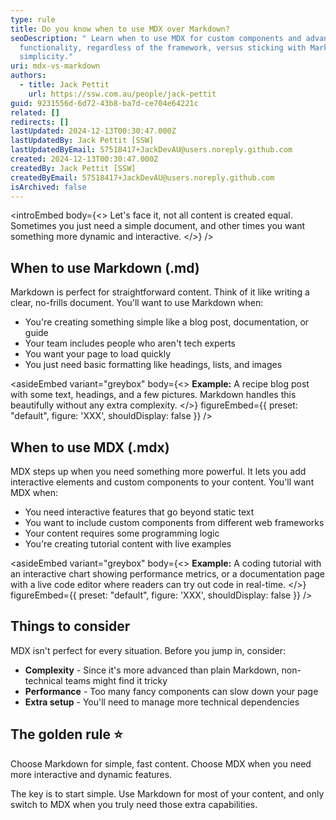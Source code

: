 ```yaml
---
type: rule
title: Do you know when to use MDX over Markdown?
seoDescription: " Learn when to use MDX for custom components and advanced
  functionality, regardless of the framework, versus sticking with Markdown for
  simplicity."
uri: mdx-vs-markdown
authors:
  - title: Jack Pettit
    url: https://ssw.com.au/people/jack-pettit
guid: 9231556d-6d72-43b8-ba7d-ce704e64221c
related: []
redirects: []
lastUpdated: 2024-12-13T00:30:47.000Z
lastUpdatedBy: Jack Pettit [SSW]
lastUpdatedByEmail: 57518417+JackDevAU@users.noreply.github.com
created: 2024-12-13T00:30:47.000Z
createdBy: Jack Pettit [SSW]
createdByEmail: 57518417+JackDevAU@users.noreply.github.com
isArchived: false
---
```

<introEmbed
  body={<>
Let's face it, not all content is created equal. Sometimes you just need a simple document, and other times you want something more dynamic and interactive.
  </>}
/>
## When to use Markdown (.md)

Markdown is perfect for straightforward content. Think of it like writing a clear, no-frills document. You'll want to use Markdown when:

- You're creating something simple like a blog post, documentation, or guide
- Your team includes people who aren't tech experts
- You want your page to load quickly
- You just need basic formatting like headings, lists, and images

<asideEmbed
  variant="greybox"
  body={<>
    **Example:** A recipe blog post with some text, headings, and a few pictures. Markdown handles this beautifully without any extra complexity.
  </>}
  figureEmbed={{
    preset: "default",
    figure: 'XXX',
    shouldDisplay: false
  }}
/>

## When to use MDX (.mdx)

MDX steps up when you need something more powerful. It lets you add interactive elements and custom components to your content. You'll want MDX when:

- You need interactive features that go beyond static text
- You want to include custom components from different web frameworks
- Your content requires some programming logic
- You're creating tutorial content with live examples


<asideEmbed
  variant="greybox"
  body={<>
    **Example:** A coding tutorial with an interactive chart showing performance metrics, or a documentation page with a live code editor where readers can try out code in real-time.
  </>}
  figureEmbed={{
    preset: "default",
    figure: 'XXX',
    shouldDisplay: false
  }}
/>

## Things to consider

MDX isn't perfect for every situation. Before you jump in, consider:

- **Complexity** - Since it's more advanced than plain Markdown, non-technical teams might find it tricky
- **Performance** - Too many fancy components can slow down your page
- **Extra setup** - You'll need to manage more technical dependencies

## The golden rule ⭐️

Choose Markdown for simple, fast content. Choose MDX when you need more interactive and dynamic features.

The key is to start simple. Use Markdown for most of your content, and only switch to MDX when you truly need those extra capabilities.
